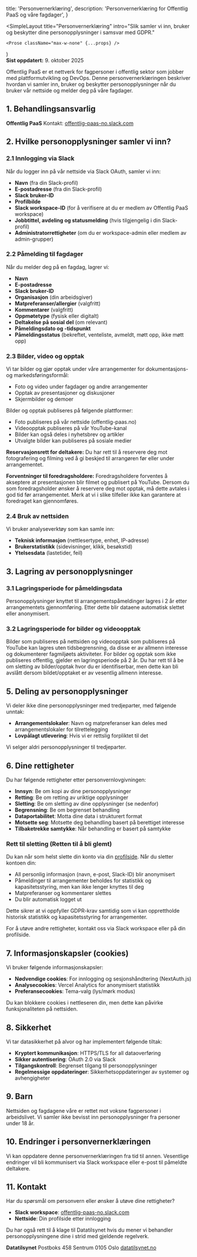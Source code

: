 
  title: 'Personvernerklæring',
  description: 'Personvernerklæring for Offentlig PaaS og våre fagdager',
}

  <SimpleLayout
    title="Personvernerklæring"
    intro="Slik samler vi inn, bruker og beskytter dine personopplysninger i samsvar med GDPR."
  >
    <Prose className="max-w-none" {...props} />
  </SimpleLayout>
)

<div className="rounded-lg border border-zinc-200 bg-zinc-50 px-6 py-4 text-sm text-zinc-600 dark:border-zinc-700/40 dark:bg-zinc-800/50 dark:text-zinc-400">
  <strong>Sist oppdatert:</strong> 9. oktober 2025
</div>

Offentlig PaaS er et nettverk for fagpersoner i offentlig sektor som jobber med plattformutvikling og DevOps. Denne personvernerklæringen beskriver hvordan vi samler inn, bruker og beskytter personopplysninger når du bruker vår nettside og melder deg på våre fagdager.

## 1. Behandlingsansvarlig

**Offentlig PaaS**
Kontakt: [offentlig-paas-no.slack.com](https://offentlig-paas-no.slack.com)

## 2. Hvilke personopplysninger samler vi inn?

### 2.1 Innlogging via Slack

Når du logger inn på vår nettside via Slack OAuth, samler vi inn:

- **Navn** (fra din Slack-profil)
- **E-postadresse** (fra din Slack-profil)
- **Slack bruker-ID**
- **Profilbilde**
- **Slack workspace-ID** (for å verifisere at du er medlem av Offentlig PaaS workspace)
- **Jobbtittel, avdeling og statusmelding** (hvis tilgjengelig i din Slack-profil)
- **Administratorrettigheter** (om du er workspace-admin eller medlem av admin-grupper)

### 2.2 Påmelding til fagdager

Når du melder deg på en fagdag, lagrer vi:

- **Navn**
- **E-postadresse**
- **Slack bruker-ID**
- **Organisasjon** (din arbeidsgiver)
- **Matpreferanser/allergier** (valgfritt)
- **Kommentarer** (valgfritt)
- **Oppmøtetype** (fysisk eller digitalt)
- **Deltakelse på sosial del** (om relevant)
- **Påmeldingsdato og -tidspunkt**
- **Påmeldingsstatus** (bekreftet, venteliste, avmeldt, møtt opp, ikke møtt opp)

### 2.3 Bilder, video og opptak

Vi tar bilder og gjør opptak under våre arrangementer for dokumentasjons- og markedsføringsformål:

- Foto og video under fagdager og andre arrangementer
- Opptak av presentasjoner og diskusjoner
- Skjermbilder og demoer

Bilder og opptak publiseres på følgende plattformer:

- Foto publiseres på vår nettside (offentlig-paas.no)
- Videoopptak publiseres på vår YouTube-kanal
- Bilder kan også deles i nyhetsbrev og artikler
- Utvalgte bilder kan publiseres på sosiale medier

**Reservasjonsrett for deltakere:**
Du har rett til å reservere deg mot fotografering og filming ved å gi beskjed til arrangøren før eller under arrangementet.

**Forventninger til foredragsholdere:**
Foredragsholdere forventes å akseptere at presentasjonen blir filmet og publisert på YouTube. Dersom du som foredragsholder ønsker å reservere deg mot opptak, må dette avtales i god tid før arrangementet. Merk at vi i slike tilfeller ikke kan garantere at foredraget kan gjennomføres.

### 2.4 Bruk av nettsiden

Vi bruker analyseverktøy som kan samle inn:

- **Teknisk informasjon** (nettlesertype, enhet, IP-adresse)
- **Brukerstatistikk** (sidevisninger, klikk, besøkstid)
- **Ytelsesdata** (lastetider, feil)

## 3. Lagring av personopplysninger

### 3.1 Lagringsperiode for påmeldingsdata

Personopplysninger knyttet til arrangementspåmeldinger lagres i 2 år etter arrangementets gjennomføring. Etter dette blir dataene automatisk slettet eller anonymisert.

### 3.2 Lagringsperiode for bilder og videoopptak

Bilder som publiseres på nettsiden og videoopptak som publiseres på YouTube kan lagres uten tidsbegrensning, da disse er av allmenn interesse og dokumenterer fagmiljøets aktiviteter. For bilder og opptak som ikke publiseres offentlig, gjelder en lagringsperiode på 2 år. Du har rett til å be om sletting av bilder/opptak hvor du er identifiserbar, men dette kan bli avslått dersom bildet/opptaket er av vesentlig allmenn interesse.

## 5. Deling av personopplysninger

Vi deler ikke dine personopplysninger med tredjeparter, med følgende unntak:

- **Arrangementslokaler**: Navn og matpreferanser kan deles med arrangementslokaler for tilrettelegging
- **Lovpålagt utlevering**: Hvis vi er rettslig forpliktet til det

Vi selger aldri personopplysninger til tredjeparter.

## 6. Dine rettigheter

Du har følgende rettigheter etter personvernlovgivningen:

- **Innsyn**: Be om kopi av dine personopplysninger
- **Retting**: Be om retting av uriktige opplysninger
- **Sletting**: Be om sletting av dine opplysninger (se nedenfor)
- **Begrensning**: Be om begrenset behandling
- **Dataportabilitet**: Motta dine data i strukturert format
- **Motsette seg**: Motsette deg behandling basert på berettiget interesse
- **Tilbaketrekke samtykke**: Når behandling er basert på samtykke

### Rett til sletting (Retten til å bli glemt)

Du kan når som helst slette din konto via din [profilside](/profil). Når du sletter kontoen din:

- All personlig informasjon (navn, e-post, Slack-ID) blir anonymisert
- Påmeldinger til arrangementer beholdes for statistikk og kapasitetsstyring, men kan ikke lenger knyttes til deg
- Matpreferanser og kommentarer slettes
- Du blir automatisk logget ut

Dette sikrer at vi oppfyller GDPR-krav samtidig som vi kan opprettholde historisk statistikk og kapasitetsstyring for arrangementer.

For å utøve andre rettigheter, kontakt oss via Slack workspace eller på din profilside.

## 7. Informasjonskapsler (cookies)

Vi bruker følgende informasjonskapsler:

- **Nødvendige cookies**: For innlogging og sesjonshåndtering (NextAuth.js)
- **Analysecookies**: Vercel Analytics for anonymisert statistikk
- **Preferansecookies**: Tema-valg (lys/mørk modus)

Du kan blokkere cookies i nettleseren din, men dette kan påvirke funksjonaliteten på nettsiden.

## 8. Sikkerhet

Vi tar datasikkerhet på alvor og har implementert følgende tiltak:

- **Kryptert kommunikasjon**: HTTPS/TLS for all dataoverføring
- **Sikker autentisering**: OAuth 2.0 via Slack
- **Tilgangskontroll**: Begrenset tilgang til personopplysninger
- **Regelmessige oppdateringer**: Sikkerhetsoppdateringer av systemer og avhengigheter

## 9. Barn

Nettsiden og fagdagene våre er rettet mot voksne fagpersoner i arbeidslivet. Vi samler ikke bevisst inn personopplysninger fra personer under 18 år.

## 10. Endringer i personvernerklæringen

Vi kan oppdatere denne personvernerklæringen fra tid til annen. Vesentlige endringer vil bli kommunisert via Slack workspace eller e-post til påmeldte deltakere.

## 11. Kontakt

Har du spørsmål om personvern eller ønsker å utøve dine rettigheter?

- **Slack workspace**: [offentlig-paas-no.slack.com](https://offentlig-paas-no.slack.com)
- **Nettside**: Din profilside etter innlogging

Du har også rett til å klage til Datatilsynet hvis du mener vi behandler personopplysningene dine i strid med gjeldende regelverk.

**Datatilsynet**
Postboks 458 Sentrum
0105 Oslo
[datatilsynet.no](https://www.datatilsynet.no)

